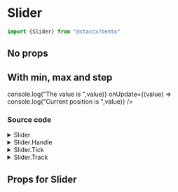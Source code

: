 
<Meta title="components/Forms/Slider" component={Slider}/>


# Slider


```javascript
import {Slider} from "@staccx/bento"
```

## No props

<Preview>
  <Story name="Standard">
    <Slider />
  </Story>
</Preview>


## With min, max and step
<Preview>
  <Story name="Props">
    <Slider min={0} max={500} step={50} defaultValue={250} onChange={(value) => console.log("The value is ",value)} onUpdate={(value) => console.log("Current position is ",value)} />
  </Story>
</Preview>

### Source code

<details><summary>Slider</summary>
<p>

```bash

/**
 * @class Slider
 */

import React, { useState, useEffect } from "react"
import PropTypes from "prop-types"
import styled from "styled-components"
import {
  Slider as CompoundSlider,
  Rail,
  Handles,
  Tracks
} from "react-compound-slider"
import { applyVariants, spacing, color } from "../../../../theming"
import Handle from "./Slider.Handle"
import Track from "./Slider.Track"
import themeProps from "./Slider.themeProps"
import { componentCreateFactory } from "../../../../theming/utils/createVariantsFunctionFactory"

const Slider = ({
  variant,
  min = 0,
  max = 100,
  step = 10,
  onFocus,
  onKeyDown,
  onBlur,
  onUpdate,
  onChange,
  onSlideStart,
  defaultValue = 0,
  value,
  ...restProps
}) => {
  const [values, setValues] = useState([value || defaultValue])
  const [update, setUpdate] = useState([defaultValue])

  const handleUpdate = value => {
    setUpdate(value)
    onUpdate && onUpdate(update[0])
  }

  const handleChange = value => {
    setValues(values)
    onChange && onChange(value[0])
  }

  const handleStart = values => {
    setValues(values)
    onSlideStart && onSlideStart(values[0])
  }

  useEffect(() => {
    setValues([value])
  }, [value])

  return (
    <Container>
      <StyledSlider
        mode={1}
        step={step}
        domain={[min, max]}
        onUpdate={handleUpdate}
        onChange={handleChange}
        onSlideStart={handleStart}
        values={values}
        variant={variant}
        {...restProps}
      >
        <Rail>{({ getRailProps }) => <StyledRail {...getRailProps()} />}</Rail>
        <Handles>
          {({ handles, getHandleProps }) => (
            <div className="slider-handles">
              {handles.map((handle, index) => {
                const {
                  onKeyDown: handleKeyDown,
                  ...restHandleProps
                } = getHandleProps(handle.id)
                return (
                  <StyledHandle
                    key={handle.id}
                    handle={handle}
                    domain={[min, max]}
                    getHandleProps={getHandleProps}
                    variant={variant}
                    onFocus={onFocus}
                    onBlur={onBlur}
                    {...restHandleProps}
                    tabIndex={index}
                    onKeyDown={e => {
                      if (onKeyDown) {
                        onKeyDown(e.keyCode)
                      }
                      handleKeyDown(e)
                    }}
                  />
                )
              })}
            </div>
          )}
        </Handles>
        <Tracks right={false}>
          {({ tracks, getTrackProps }) => (
            <StyledTracks variant={variant}>
              {tracks.map(({ id, source, target }) => (
                <Track
                  key={id}
                  source={source}
                  target={target}
                  getTrackProps={getTrackProps}
                  variant={variant}
                />
              ))}
            </StyledTracks>
          )}
        </Tracks>
      </StyledSlider>
    </Container>
  )
}

const Container = styled.div`
  height: ${spacing.medium};
  padding-top: ${spacing.tiny};
  width: 100%;
  ${applyVariants(themeProps.container)};
`

const StyledSlider = styled(CompoundSlider)`
  position: relative;
  width: 100%;
  ${applyVariants(themeProps.slider)};
`

const StyledRail = styled.div`
  position: absolute;
  width: 100%;
  height: 14px;
  border-radius: 7px;
  cursor: pointer;
  background-color: ${color.gray};
  ${applyVariants(themeProps.rail)};
`

const StyledHandle = styled(Handle)`
  ${applyVariants(themeProps.handle)};
`

const StyledTracks = styled.div`
  ${applyVariants(themeProps.tracks)};
`

Slider.propTypes = {
  className: PropTypes.string,
  min: PropTypes.number,
  max: PropTypes.number,
  step: PropTypes.number,
  defaultValue: PropTypes.number,
  onChange: PropTypes.func,
  onKeyDown: PropTypes.func
}
Slider.themeProps = themeProps
Slider.createVariants = componentCreateFactory(Slider)

/** @component */
export default Slider

```

</p>
</details>

<details><summary>Slider.Handle</summary>
<p>

```bash
/**
 * @class SliderHandle
 */

import React from "react"
import PropTypes from "prop-types"
import styled from "styled-components"
import { applyVariants, color, spacing } from "../../../../theming"
import themeProps from "./Slider.Handle.themeProps"
import { componentCreateFactory } from "../../../../theming/utils/createVariantsFunctionFactory"

const SliderHandle = ({
  className,
  domain: [min, max],
  handle: { id, value, percent },
  ...restProps
}) => (
  <HandleButton
    type="button"
    role="slider"
    className={className}
    aria-valuemin={min}
    aria-valuemax={max}
    aria-valuenow={value}
    percent={percent}
    {...restProps}
  />
)

const HandleButton = styled.button`
  position: absolute;
  left: ${p => p.percent}%;
  margin-left: -11px;
  margin-top: -6px;
  z-index: 2;
  width: ${spacing.medium};
  height: ${spacing.medium};
  cursor: pointer;
  border: 0;
  border-radius: 50%;
  box-shadow: 0px 2px 6px rgba(0, 0, 0, 0.15);
  background-color: ${color.white};
  border: 1px solid ${color.line};
  transition: box-shadow 0.2s ease;

  &:focus,
  &:active,
  &:hover {
    outline: 0;
    box-shadow: 0px 2px 3px rgba(0, 0, 0, 0.15);
  }

  ${applyVariants(themeProps.handle)};
`

SliderHandle.defaultProps = {
  className: ""
}

SliderHandle.propTypes = {
  className: PropTypes.string,
  domain: PropTypes.array.isRequired,
  handle: PropTypes.shape({
    id: PropTypes.string.isRequired,
    value: PropTypes.number.isRequired,
    percent: PropTypes.number.isRequired
  }).isRequired,
  getHandleProps: PropTypes.func.isRequired
}
SliderHandle.themeProps = themeProps
SliderHandle.createVariants = componentCreateFactory(SliderHandle)

/** @component */
export default SliderHandle

```

</p>
</details>

<details><summary>Slider.Tick</summary>
<p>

```bash
/**
 * @class Slider
 */

import React from "react"
import PropTypes from "prop-types"
import styled from "styled-components"
import { applyVariants, color, font } from "../../../../theming"
import themeProps from "./Slider.Tick.themeProps"
import { componentCreateFactory } from "../../../../theming/utils/createVariantsFunctionFactory"

const SliderTick = ({ tick, count, format, className, ...restProps }) => (
  <div>
    <StartTick className={className} tick={tick} />
    <EndTick className={className} tick={tick} />
    {format(tick.value)}
  </div>
)

const StartTick = styled.button`
  position: absolute;
  left: ${p => p.tick.percent}%;
  margin-top: 14px;
  width: 1px;
  height: 5px;
  background-color: ${color.gray};
  ${applyVariants(themeProps.startTick)};
`
const EndTick = styled.button`
  position: absolute;
  left: ${p => p.tick.percent}%;
  margin-top: 22px;
  width: ${p => 100 / p.count};
  text-align: center;
  font-size: ${font.small};
  background-color: ${color.gray};
  ${applyVariants(themeProps.endTick)};
`

SliderTick.defaultProps = {
  className: ""
}

SliderTick.propTypes = {
  className: PropTypes.string,
  domain: PropTypes.array.isRequired,
  handle: PropTypes.shape({
    id: PropTypes.string.isRequired,
    value: PropTypes.number.isRequired,
    percent: PropTypes.number.isRequired
  }).isRequired,
  getHandleProps: PropTypes.func.isRequired
}
SliderTick.themeProps = themeProps
SliderTick.createVariants = componentCreateFactory(SliderTick)

/** @component */
export default SliderTick

```

</p>
</details>

<details><summary>Slider.Track</summary>
<p>

```bash
/**
 * @class Slider
 */

import React from "react"
import PropTypes from "prop-types"
import styled from "styled-components"
import { applyVariants, color } from "../../../../theming"
import themeProps from "./Slider.Track.themeProps"
import { componentCreateFactory } from "../../../../theming/utils/createVariantsFunctionFactory"

const SliderTrack = ({
  source,
  target,
  getTrackProps,
  className,
  ...restProps
}) => (
  <Track
    className={className}
    source={source}
    target={target}
    {...restProps}
    {...getTrackProps()}
  />
)

const Track = styled.div`
  position: absolute;
  left: ${p => p.source.percent}%;
  z-index: 1;
  width: ${p => p.target.percent - p.source.percent}%;
  height: 14px;
  cursor: pointer;
  border: 0;
  border-radius: 7px;
  background-color: ${color.primary};
  ${applyVariants(themeProps.track)};
`

SliderTrack.defaultProps = {
  className: ""
}

SliderTrack.propTypes = {
  className: PropTypes.string,
  source: PropTypes.shape({
    id: PropTypes.string.isRequired,
    value: PropTypes.number.isRequired,
    percent: PropTypes.number.isRequired
  }).isRequired,
  target: PropTypes.shape({
    id: PropTypes.string.isRequired,
    value: PropTypes.number.isRequired,
    percent: PropTypes.number.isRequired
  }).isRequired,
  getTrackProps: PropTypes.func.isRequired
}
SliderTrack.themeProps = themeProps
SliderTrack.createVariants = componentCreateFactory(SliderTrack)
/** @component */
export default SliderTrack

```

</p>
</details>

## Props for Slider
<Props of={Slider} />
